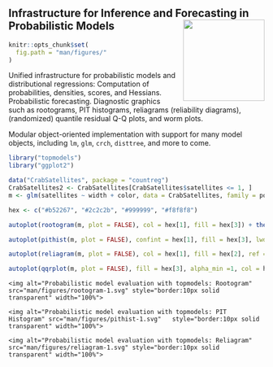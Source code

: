 <!-- index.md is generated from index.Rmd. Please edit that file and run knitr::knit("index.Rmd") -->

## Infrastructure for Inference and Forecasting in Probabilistic Models <img src="man/figures/logo_hex.png" align="right" alt="" width="160px" style="padding: 0 0 0 0.5em;" />

```r
knitr::opts_chunk$set(
  fig.path = "man/figures/"
)
```

Unified infrastructure for probabilistic models and distributional regressions:
Computation of probabilities, densities, scores, and Hessians.
Probabilistic forecasting. Diagnostic graphics such as rootograms, PIT histograms,
reliagrams (reliability diagrams), (randomized) quantile residual Q-Q plots,
and worm plots.

Modular object-oriented implementation with support for many model objects, including
`lm`, `glm`, `crch`, `disttree`, and more to come.

```r
library("topmodels")
library("ggplot2")

data("CrabSatellites", package = "countreg")
CrabSatellites2 <- CrabSatellites[CrabSatellites$satellites <= 1, ]
m <- glm(satellites ~ width + color, data = CrabSatellites, family = poisson)

hex <- c("#b52267", "#2c2c2b", "#999999", "#f8f8f8")
```

```r
autoplot(rootogram(m, plot = FALSE), col = hex[1], fill = hex[3]) + theme_minimal()
```

```r
autoplot(pithist(m, plot = FALSE), confint = hex[1], fill = hex[3], lwd = 1, ref = hex[1]) + theme_minimal()
```

```r
autoplot(reliagram(m, plot = FALSE), col = hex[1], fill = hex[2], ref = FALSE) + geom_abline(intercept = 0, slope = 1, colour = hex[2], size = 1.2) + theme_minimal()
```

```r
autoplot(qqrplot(m, plot = FALSE), fill = hex[3], alpha_min =1, col = hex[2], ref = FALSE) + geom_abline(intercept = 0, slope = 1, colour = hex[1], size = 1.2) + theme_minimal()
```


<div class="row index-images">
  <div class="col-xs-12 col-sm-4">
    <img alt="Probabilistic model evaluation with topmodels: Rootogram"     src="man/figures/rootogram-1.svg" style="border:10px solid transparent" width="100%">
  </div>
  <div class="col-xs-12 col-sm-4">
    <img alt="Probabilistic model evaluation with topmodels: PIT Histogram" src="man/figures/pithist-1.svg"   style="border:10px solid transparent" width="100%">
  </div>
  <div class="col-xs-12 col-sm-4">
    <img alt="Probabilistic model evaluation with topmodels: Reliagram"     src="man/figures/reliagram-1.svg" style="border:10px solid transparent" width="100%">
  </div>
</div>



